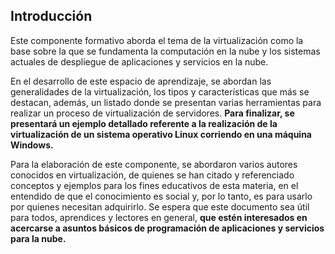 ## **Introducción**

Este componente formativo aborda el tema de la virtualización como la base sobre la que se fundamenta la computación en la nube y los sistemas actuales de despliegue de aplicaciones y servicios en la nube.

En el desarrollo de este espacio de aprendizaje, se abordan las generalidades de la virtualización, los tipos y características que más se destacan, además, un listado donde se presentan varias herramientas para realizar un proceso de virtualización de servidores. **Para finalizar, se presentará un ejemplo detallado referente a la realización de la virtualización de un sistema operativo Linux corriendo en una máquina Windows.**

Para la elaboración de este componente, se abordaron varios autores conocidos en virtualización, de quienes se han citado y referenciado conceptos y ejemplos para los fines educativos de esta materia, en el entendido de que el conocimiento es social y, por lo tanto, es para usarlo por quienes necesitan adquirirlo. Se espera que este documento sea útil para todos, aprendices y lectores en general, **que estén interesados en acercarse a asuntos básicos de programación de aplicaciones y servicios para la nube.**